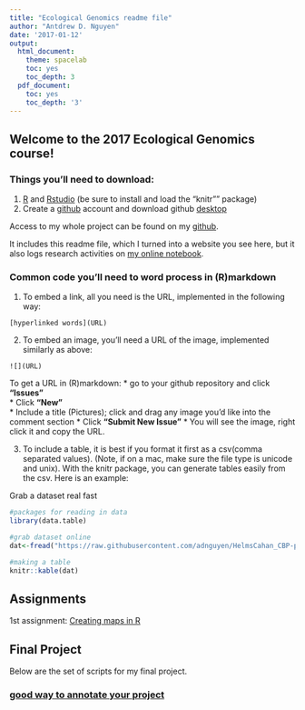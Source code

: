```yaml
---
title: "Ecological Genomics readme file"
author: "Antdrew D. Nguyen"
date: '2017-01-12'
output:
  html_document:
    theme: spacelab
    toc: yes
    toc_depth: 3
  pdf_document:
    toc: yes
    toc_depth: '3'
---
```


## Welcome to the 2017 Ecological Genomics course! 

### Things you'll need to download:
1. [R](https://www.r-project.org/) and [Rstudio](https://www.rstudio.com/) (be sure to install and load the "knitr"" package)
2. Create a [github](https://github.com/) account and download github [desktop](https://desktop.github.com/)

Access to my whole project can be found on my [github](https://github.com/adnguyen/2017_Ecological_Genomics).

It includes this readme file, which I turned into a website you see here, but it also logs research activities on [my online notebook](https://github.com/adnguyen/2017_Ecological_Genomics/blob/master/Online_notebook.md).

### Common code you'll need to word process in (R)markdown  

1. To embed a link, all you need is the URL, implemented in the following way:   
```
[hyperlinked words](URL)
```

2. To embed an image, you'll need a URL of the image, implemented similarly as above:
```
![](URL)
```
To get a URL in (R)markdown:
    * go to your github repository and click **"Issues"**    
    * Click **"New"**    
    * Include a title (Pictures); click and drag any image you'd like into the comment section
    * Click **"Submit New Issue"** 
    * You will see the image, right click it and copy the URL.     

3. To include a table, it is best if you format it first as a csv(comma separated values). (Note, if on a mac, make sure the file type is unicode and unix). With the knitr package, you can generate tables easily from the csv. Here is an example: 

Grab a dataset real fast
```r
#packages for reading in data
library(data.table)

#grab dataset online
dat<-fread("https://raw.githubusercontent.com/adnguyen/HelmsCahan_CBP-partA_2016/master/Script_Analyses/Sampling_sites_table.csv")

#making a table
knitr::kable(dat)
```




  
## Assignments   
1st assignment: [Creating maps in R](RasterPCA_demo.html)


## Final Project    

Below are the set of scripts for my final project.


### [good way to annotate your project](http://stackoverflow.com/questions/19699059/representing-directory-file-structure-in-markdown-syntax)

